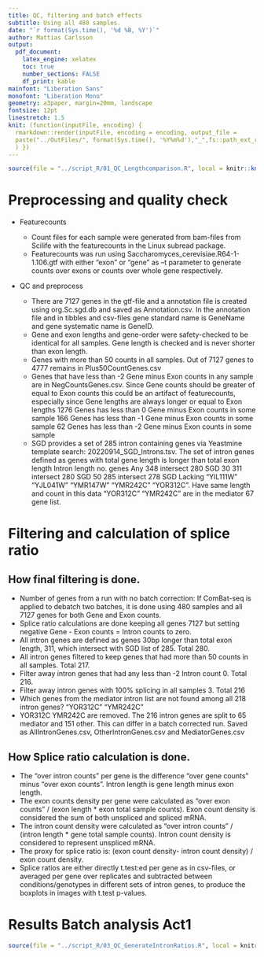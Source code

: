 ```yaml
---
title: QC, filtering and batch effects
subtitle: Using all 480 samples.
date: "`r format(Sys.time(), '%d %B, %Y')`"
author: Mattias Carlsson
output:
  pdf_document:
    latex_engine: xelatex
    toc: true
    number_sections: FALSE
    df_print: kable
mainfont: "Liberation Sans"
monofont: "Liberation Mono"
geometry: a3paper, margin=20mm, landscape
fontsize: 12pt
linestretch: 1.5
knit: (function(inputFile, encoding) {
  rmarkdown::render(inputFile, encoding = encoding, output_file = 
  paste("../OutFiles/", format(Sys.time(), '%Y%m%d'),"_",fs::path_ext_remove(basename(inputFile)),".pdf",sep="")
  ) })
---
```


\newpage

```r
source(file = "../script_R/01_QC_Lengthcomparison.R", local = knitr::knit_global())
```

# Preprocessing and quality check

-   Featurecounts

    -   Count files for each sample were generated from bam-files from Scilife with the featurecounts in the Linux subread package.
    -   Featurecounts was run using Saccharomyces_cerevisiae.R64-1-1.106.gtf with either "exon" or "gene" as --t parameter to generate counts over exons or counts over whole gene respectively.

-   QC and preprocess

    -   There are 7127 genes in the gtf-file and a annotation file is created using org.Sc.sgd.db and saved as Annotation.csv. In the annotation file and in tibbles and csv-files gene standard name is GeneName and gene systematic name is GeneID.
    -   Gene and exon lengths and gene-order were safety-checked to be identical for all samples. Gene length is checked and is never shorter than exon length.
    -   Genes with more than 50 counts in all samples. Out of 7127 genes to 4777 remains in Plus50CountGenes.csv
    -   Genes that have less than -2 Gene minus Exon counts in any sample are in NegCountsGenes.csv. Since Gene counts should be greater of equal to Exon counts this could be an artifact of featurecounts, especially since Gene lengths are always longer or equal to Exon lengths 1276 Genes has less than 0 Gene minus Exon counts in some sample 166 Genes has less than -1 Gene minus Exon counts in some sample 62 Genes has less than -2 Gene minus Exon counts in some sample
    -   SGD provides a set of 285 intron containing genes via Yeastmine template search: 20220914_SGD_Introns.tsv. The set of intron genes defined as genes with total gene length is longer than total exon length Intron length no. genes Any 348 intersect 280 SGD 30 311 intersect 280 SGD 50 285 intersect 278 SGD Lacking "YIL111W" "YJL041W" "YMR147W" "YMR242C" "YOR312C". Have same length and count in this data "YOR312C" "YMR242C" are in the mediator 67 gene list.

\newpage

# Filtering and calculation of splice ratio

## How final filtering is done.

-   Number of genes from a run with no batch correction: If ComBat-seq is applied to debatch two batches, it is done using 480 samples and all 7127 genes for both Gene and Exon counts.
-   Splice ratio calculations are done keeping all genes 7127 but setting negative Gene - Exon counts = Intron counts to zero.
-   All intron genes are defined as genes 30bp longer than total exon length, 311, which intersect with SGD list of 285. Total 280.
-   All intron genes filtered to keep genes that had more than 50 counts in all samples. Total 217.
-   Filter away intron genes that had any less than -2 Intron count 0. Total 216.
-   Filter away intron genes with 100% splicing in all samples 3. Total 216
-   Which genes from the mediator intron list are not found among all 218 intron genes? "YOR312C" "YMR242C"
-   YOR312C YMR242C are removed. The 216 intron genes are split to 65 mediator and 151 other. This can differ in a batch corrected run. Saved as AllIntronGenes.csv, OtherIntronGenes.csv and MediatorGenes.csv

## How Splice ratio calculation is done.

-   The "over intron counts" per gene is the difference "over gene counts" minus "over exon counts". Intron length is gene length minus exon length.
-   The exon counts density per gene were calculated as "over exon counts" / (exon length \* exon total sample counts). Exon count density is considered the sum of both unspliced and spliced mRNA.
-   The intron count density were calculated as "over intron counts" / (intron length \* gene total sample counts). Intron count density is considered to represent unspliced mRNA.
-   The proxy for splice ratio is: (exon count density- intron count density) / exon count density.
-   Splice ratios are either directly t.test:ed per gene as in csv-files, or averaged per gene over replicates and subtracted between conditions/genotypes in different sets of intron genes, to produce the boxplots in images with t.test p-values.

# Results Batch analysis Act1

```r
source(file = "../script_R/03_QC_GenerateIntronRatios.R", local = knitr::knit_global())

```
